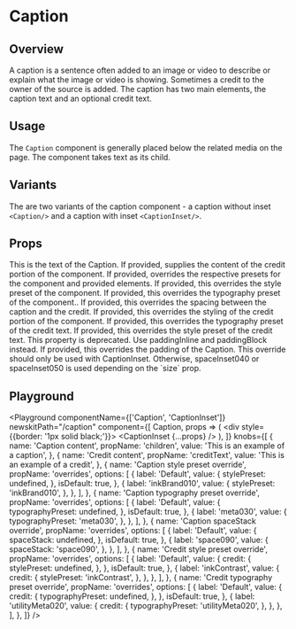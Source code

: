 


# Caption

## Overview

A caption is a sentence often added to an image or video to describe or explain what the image or video is showing. Sometimes a credit to the owner of the source is added. The caption has two main elements, the caption text and an optional credit text.

## Usage

The `Caption` component is generally placed below the related media on the page. The component takes text as its child.

## Variants

The are two variants of the caption component - a caption without inset `<Caption/>` and a caption with inset `<CaptionInset/>`.

## Props

<LegacyBlock marginTop="sizing040">
  <Prop name="children" type="object" required>
    This is the text of the Caption.
  </Prop>
  <Prop name="creditText" type="string">
    If provided, supplies the content of the credit portion of the component.
  </Prop>
  <Prop name="overrides" type="object">
    If provided, overrides the respective presets for the component and provided
    elements.
      <Prop name="stylePreset" type="MQ<string>">
        If provided, this overrides the style preset of the component.
      </Prop>
      <Prop name="typographyPreset" type="MQ<string>">
        If provided, this overrides the typography preset of the component..
      </Prop>
      <Prop name="spaceStack" type="MQ<string>">
        If provided, this overrides the spacing between the caption and the credit.
      </Prop>
      <Prop name="credit" type="object" >
        If provided, this overrides the styling of the credit portion of the component.
          <Prop name="typographyPreset" type="MQ<string>">
            If provided, this overrides the typography preset of the credit text.
          </Prop>
          <Prop name="stylePreset" type="MQ<string>">
            If provided, this overrides the style preset of the credit text.
          </Prop>
      </Prop>
      <Prop name="spaceInset" type="MQ<string>">
       This property is deprecated. Use paddingInline and paddingBlock instead. If provided, this overrides the padding of the Caption. This override should only be used with CaptionInset. Otherwise, spaceInset040 or spaceInset050  is used depending on the `size` prop.
      </Prop>
      <CommonLogicalPropsMDX/>

  </Prop>
</LegacyBlock>

## Playground

<Playground
  componentName={['Caption', 'CaptionInset']}
  newskitPath="/caption"
  component={[
    Caption,
    props => (
      <div style={{border: '1px solid black;'}}>
        <CaptionInset {...props} />
      </div>
    ),
  ]}
  knobs={[
    {
      name: 'Caption content',
      propName: 'children',
      value: 'This is an example of a caption',
    },
    {
      name: 'Credit content',
      propName: 'creditText',
      value: 'This is an example of a credit',
    },
    {
      name: 'Caption style preset override',
      propName: 'overrides',
      options: [
        {
          label: 'Default',
          value: {
            stylePreset: undefined,
          },
          isDefault: true,
        },
        {
          label: 'inkBrand010',
          value: {
            stylePreset: 'inkBrand010',
          },
        },
      ],
    },
    {
      name: 'Caption typography preset override',
      propName: 'overrides',
      options: [
        {
          label: 'Default',
          value: {
            typographyPreset: undefined,
          },
          isDefault: true,
        },
        {
          label: 'meta030',
          value: {
            typographyPreset: 'meta030',
          },
        },
      ],
    },
    {
      name: 'Caption spaceStack override',
      propName: 'overrides',
      options: [
        {
          label: 'Default',
          value: {
            spaceStack: undefined,
          },
          isDefault: true,
        },
        {
          label: 'space090',
          value: {
            spaceStack: 'space090',
          },
        },
      ],
    },
    {
      name: 'Credit style preset override',
      propName: 'overrides',
      options: [
        {
          label: 'Default',
          value: {
            credit: {
              stylePreset: undefined,
            },
          },
          isDefault: true,
        },
        {
          label: 'inkContrast',
          value: {
            credit: {
              stylePreset: 'inkContrast',
            },
          },
        },
      ],
    },
    {
      name: 'Credit typography preset override',
      propName: 'overrides',
      options: [
        {
          label: 'Default',
          value: {
            credit: {
              typographyPreset: undefined,
            },
          },
          isDefault: true,
        },
        {
          label: 'utilityMeta020',
          value: {
            credit: {
              typographyPreset: 'utilityMeta020',
            },
          },
        },
      ],
    },
  ]}
/>
